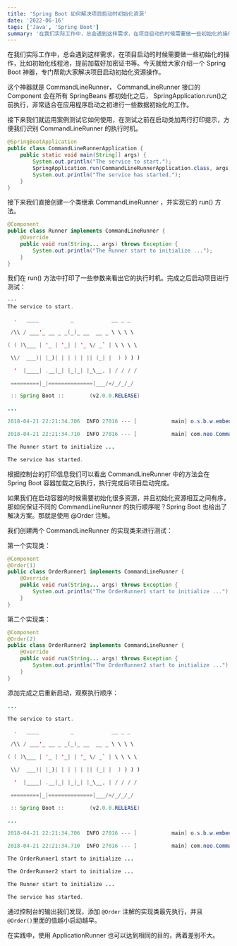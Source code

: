 ```yaml
---
title: 'Spring Boot 如何解决项目启动时初始化资源'
date: '2022-06-16'
tags: ['Java', 'Spring Boot']
summary: '在我们实际工作中，总会遇到这样需求，在项目启动的时候需要做一些初始化的操作，比如初始化线程池，提前加载好加密证书等。今天就给大家介绍一个 Spring Boot 神器，专门帮助大家解决项目启动初始化资源操作。'
---
```


在我们实际工作中，总会遇到这样需求，在项目启动的时候需要做一些初始化的操作，比如初始化线程池，提前加载好加密证书等。今天就给大家介绍一个 Spring Boot 神器，专门帮助大家解决项目启动初始化资源操作。

这个神器就是 CommandLineRunner， CommandLineRunner 接口的 Component 会在所有 SpringBeans 都初始化之后， SpringApplication.run()之前执行，非常适合在应用程序启动之初进行一些数据初始化的工作。

接下来我们就运用案例测试它如何使用，在测试之前在启动类加两行打印提示，方便我们识别 CommandLineRunner 的执行时机。

```java
@SpringBootApplication
public class CommandLineRunnerApplication {
    public static void main(String[] args) {
        System.out.println("The service to start.");
        SpringApplication.run(CommandLineRunnerApplication.class, args);
        System.out.println("The service has started.");
    }
}

```

接下来我们直接创建一个类继承 CommandLineRunner ，并实现它的 run() 方法。

```java
@Component
public class Runner implements CommandLineRunner {
    @Override
    public void run(String... args) throws Exception {
        System.out.println("The Runner start to initialize ...");
    }
}
```

我们在 run() 方法中打印了一些参数来看出它的执行时机。完成之后启动项目进行测试：

```java
···
The service to start.

  .   ____          _            __ _ _

 /\\ / ___'_ __ _ _(_)_ __  __ _ \ \ \ \

( ( )\___ | '_ | '_| | '_ \/ _` | \ \ \ \

 \\/  ___)| |_)| | | | | || (_| |  ) ) ) )

  '  |____| .__|_| |_|_| |_\__, | / / / /

 =========|_|==============|___/=/_/_/_/

 :: Spring Boot ::        (v2.0.0.RELEASE)

...

2018-04-21 22:21:34.706  INFO 27016 --- [           main] o.s.b.w.embedded.tomcat.TomcatWebServer  : Tomcat started on port(s): 8080 (http) with context path ''

2018-04-21 22:21:34.710  INFO 27016 --- [           main] com.neo.CommandLineRunnerApplication     : Started CommandLineRunnerApplication in 3.796 seconds (JVM running for 5.128)

The Runner start to initialize ...

The service has started.

```

根据控制台的打印信息我们可以看出 CommandLineRunner 中的方法会在 Spring Boot 容器加载之后执行，执行完成后项目启动完成。

如果我们在启动容器的时候需要初始化很多资源，并且初始化资源相互之间有序，那如何保证不同的 CommandLineRunner 的执行顺序呢？Spring Boot 也给出了解决方案。那就是使用 @Order 注解。

我们创建两个 CommandLineRunner 的实现类来进行测试：

第一个实现类：

```java
@Component
@Order(1)
public class OrderRunner1 implements CommandLineRunner {
    @Override
    public void run(String... args) throws Exception {
        System.out.println("The OrderRunner1 start to initialize ...");
    }
}

```

第二个实现类：

```java
@Component
@Order(2)
public class OrderRunner2 implements CommandLineRunner {
    @Override
    public void run(String... args) throws Exception {
        System.out.println("The OrderRunner2 start to initialize ...");
    }
}

```

添加完成之后重新启动，观察执行顺序：

```java
...

The service to start.

  .   ____          _            __ _ _

 /\\ / ___'_ __ _ _(_)_ __  __ _ \ \ \ \

( ( )\___ | '_ | '_| | '_ \/ _` | \ \ \ \

 \\/  ___)| |_)| | | | | || (_| |  ) ) ) )

  '  |____| .__|_| |_|_| |_\__, | / / / /

 =========|_|==============|___/=/_/_/_/

 :: Spring Boot ::        (v2.0.0.RELEASE)

...

2018-04-21 22:21:34.706  INFO 27016 --- [           main] o.s.b.w.embedded.tomcat.TomcatWebServer  : Tomcat started on port(s): 8080 (http) with context path ''

2018-04-21 22:21:34.710  INFO 27016 --- [           main] com.neo.CommandLineRunnerApplication     : Started CommandLineRunnerApplication in 3.796 seconds (JVM running for 5.128)

The OrderRunner1 start to initialize ...

The OrderRunner2 start to initialize ...

The Runner start to initialize ...

The service has started.

```

通过控制台的输出我们发现，添加 `@Order` 注解的实现类最先执行，并且 `@Order()`里面的值越小启动越早。

在实践中，使用 ApplicationRunner 也可以达到相同的目的，两着差别不大。
